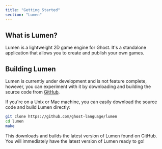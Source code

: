 ```yaml
---
title: "Getting Started"
section: "Lumen"
---
```


## What is Lumen?

Lumen is a lightweight 2D game engine for Ghost. It's a standalone application that allows you to create and publish your own games.

## Building Lumen
Lumen is currently under development and is not feature complete, however, you can experiment with it by downloading and building the source code from [GitHub](https://github.com/ghost-language/lumen).

If you're on a Unix or Mac machine, you can easily download the source code and build Lumen directly:

```bash
git clone https://github.com/ghost-language/lumen
cd lumen
make
```

This downloads and builds the latest version of Lumen found on GitHub. You will immediately have the latest version of Lumen ready to go!